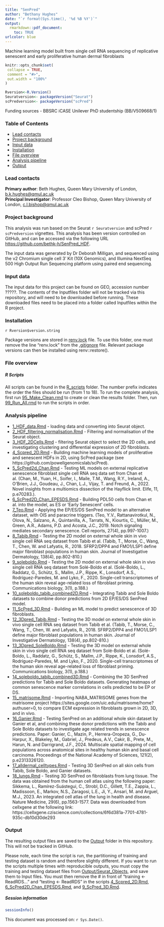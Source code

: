 ```yaml
---
title: "SenPred"
author: "Bethany Hughes"
date: "`r format(Sys.time(), '%d %B %Y')`"
output:
  rmarkdown::pdf_document:
    toc: TRUE
urlcolor: blue
---
```

Machine learning model built from single cell RNA sequencing of replicative senescent and early proliferative human dermal fibroblasts
```r
knitr::opts_chunk$set(
 collapse = TRUE,
 comment = "#>",
 out.width = "100%"
)

Rversion<-R.Version()
Seuratversion<- packageVersion("Seurat")
scPredversion<- packageVersion("scPred")
```
Funding sources
- BBSRC iCASE Unilever PhD studentship (BB/V509668/1)

### Table of Contents
* [Lead contacts] 
* [Project background] 
* [Input data] 
* [Installation]
* [File overview]
* [Analysis pipeline]
* [Output] 


### Lead contacts
**Primary author**: Beth Hughes, Queen Mary University of London, [b.k.hughes\@qmul.ac.uk](mailto:b.k.hughes@qmul.ac.uk)  
**Principal Investigator**: Professor Cleo Bishop, Queen Mary University of London,  [c.l.bishop\@qmul.ac.uk](mailto:c.l.bishop@qmul.ac.uk)  

### Project background
This analysis was run based on the Seurat `r Seuratversion` and scPred `r scPredversion` vignettes. This analysis has been version controlled on GitHub, and can be accessed via the following URL <https://github.com/bethk-h/SenPred_HDF>. 

The input data was generated by Dr Deborah Milligan, and sequenced using the v2 Chromium single cell 3' Kit (10X Genomics), and Illumina NextSeq 500 High Output Run Sequencing platform using paired end sequencing.  

### Input data

The input data for this project can be found on GEO, accession number ?????. The contents of the Inputfiles folder will not be tracked via this repository, and will need to be downloaded before running. These downloaded files need to be placed into a folder called Inputfiles within the R project.


### Installation
`r Rversion$version.string`

Package versions are stored in [renv.lock](renv.lock) file. To use this folder, one must remove the line "renv.lock" from the [.gitignore](.gitignore) file. Relevant package versions can then be installed using renv::restore(). 


### File overview
##### R Scripts
All scripts can be found in the [R_scripts](R_scripts) folder. The number prefix indicates the order the files should be run (from 1 to 18). To run the complete analysis, first run [95_Make_Clean.rmd]() to create or clean the results folder. Then, run [99_Run_All.rmd]() to run the scripts in order.

### Analysis pipeline
* [1_HDF_data.Rmd](R_scripts/1_HDF_data.Rmd) - loading data and converting into Seurat object.
* [2_HDF_filtering_normalisation.Rmd](R_scripts/2_HDF_filtering_normalisation.Rmd) - Filtering and normalisation of the Seurat object.
* [3_HDF_2DCells.Rmd](R_scripts/3_HDF_2DCells.Rmd) - filtering Seurat object to select the 2D cells, and investigating clustering and differential expression of 2D fibroblasts.
* [4_Scpred_2D.Rmd](R_scripts/4_Scpred_2D.Rmd) - Building machine learning models of proliferative and senescent HDFs in 2D, using ScPred package (see https://github.com/powellgenomicslab/scPred).
* [5_ScPred2d_Chan.Rmd](R_scripts/5_ScPred2d_Chan.Rmd) - Testing ML models on external replicative senescence fibroblast single cell RNA seq data set from Chan et al. (Chan, M., Yuan, H., Soifer, I., Maile, T.M., Wang, R.Y., Ireland, A., O'Brien, J.J., Goudeau, J., Chan, L.J., Vijay, T. and Freund, A., 2022. Novel insights from a multiomics dissection of the Hayflick limit. Elife, 11, p.e70283.).
* [6_ScPred2D_Chan_EPESDS.Rmd](R_scripts/6_ScPred2D_Chan_EPESDS.Rmd) - Building PDL50 cells from Chan et al. into the model, as ES or 'Early Senescent' cells.
* [7_Teo.Rmd](R_scripts/7_Teo.Rmd) - Applying the EP/ES/DS SenPred model to an alternative dataset, with OIS and paracrine triggers. (Teo, Y.V., Rattanavirotkul, N., Olova, N., Salzano, A., Quintanilla, A., Tarrats, N., Kiourtis, C., Müller, M., Green, A.R., Adams, P.D. and Acosta, J.C., 2019. Notch signaling mediates secondary senescence. Cell reports, 27(4), pp.997-1007.)
* [8_Tabib.Rmd](R_scripts/8_Tabib.Rmd) - Testing the 2D model on external whole skin in vivo single cell RNA seq dataset from Tabib et al. (Tabib, T., Morse, C., Wang, T., Chen, W. and Lafyatis, R., 2018. SFRP2/DPP4 and FMO1/LSP1 define major fibroblast populations in human skin. Journal of Investigative Dermatology, 138(4), pp.802-810.)
* [9_soleboldo.Rmd](R_scripts/9_soleboldo.Rmd) - Testing the 2D model on external whole skin in vivo single cell RNA seq dataset from Solé-Boldo et al. (Solé-Boldo, L., Raddatz, G., Schütz, S., Mallm, J.P., Rippe, K., Lonsdorf, A.S., Rodríguez-Paredes, M. and Lyko, F., 2020. Single-cell transcriptomes of the human skin reveal age-related loss of fibroblast priming. Communications biology, 3(1), p.188.)
* [10_soleboldo_tabib_combined2D.Rmd](R_scripts/10_soleboldo_tabib_combined2D.Rmd) - Integrating Tabib and Sole Boldo datasets to combine donor predictions from 2D EP/ES/DS SenPred model.
* [11_ScPred_3D.Rmd](R_scripts/11_ScPred_3D.rmd) - Building an ML model to predict senescence of 3D fibroblasts.
* [12_3Dpred_Tabib.Rmd](R_scripts/12_3Dpred_Tabib.Rmd) - Testing the 3D model on external whole skin in vivo single cell RNA seq dataset from Tabib et al. (Tabib, T., Morse, C., Wang, T., Chen, W. and Lafyatis, R., 2018. SFRP2/DPP4 and FMO1/LSP1 define major fibroblast populations in human skin. Journal of Investigative Dermatology, 138(4), pp.802-810.)
* [13_3Dpred_SoleBoldo.Rmd](R_scripts/13_3Dpred_SoleBoldo.Rmd) - Testing the 3D model on external whole skin in vivo single cell RNA seq dataset from Solé-Boldo et al. (Solé-Boldo, L., Raddatz, G., Schütz, S., Mallm, J.P., Rippe, K., Lonsdorf, A.S., Rodríguez-Paredes, M. and Lyko, F., 2020. Single-cell transcriptomes of the human skin reveal age-related loss of fibroblast priming. Communications biology, 3(1), p.188.)
* [14_soleboldo_tabib_combined3D.Rmd](R_scripts/14_soleboldo_tabib_combined3D.Rmd) - Combining the 3D SenPred predictions for Tabib and Sole Boldo datasets. Generating heatmaps of common senescence marker correlations in cells predicted to be EP or DS.
* [15_matrisome.Rmd](R_scripts/15_matrisome.Rmd) - Importing NABA_MATRISOME genes from the matrisome project https://sites.google.com/uic.edu/matrisome/home?authuser=0, to compare ECM expression in fibroblasts grown in 2D, 3D, and in vivo.
* [16_Ganier.Rmd](R_scripts/16_Ganier.Rmd) - Testing SenPred on an additional whole skin dataset by Ganier et al, and combining these donor predictions with the Tabib and Sole Boldo datasets to investigate age related trends in senescence predictions. Paper: Ganier, C., Mazin, P., Herrera-Oropeza, G., Du-Harpur, X., Blakeley, M., Gabriel, J., Predeus, A.V., Cakir, B., Prete, M., Harun, N. and Darrigrand, J.F., 2024. Multiscale spatial mapping of cell populations across anatomical sites in healthy human skin and basal cell carcinoma. Proceedings of the National Academy of Sciences, 121(2), p.e2313326120.
* [17_alldermal_celltypes.Rmd](R_scripts/17_alldermal_celltypes.Rmd) - Testing 3D SenPred on all skin cells from Tabib, Sole Boldo, and Ganier datasets.
* [18_lungs.Rmd](R_scripts/18_lungs.Rmd) - Testing 3D SenPred on fibroblasts from lung tissue. The data was obtained from the human cell atlas using the following paper: Sikkema, L., Ramírez-Suástegui, C., Strobl, D.C., Gillett, T.E., Zappia, L., Madissoon, E., Markov, N.S., Zaragosi, L.E., Ji, Y., Ansari, M. and Arguel, M.J., 2023. An integrated cell atlas of the lung in health and disease. Nature Medicine, 29(6), pp.1563-1577.
Data was downloaded from cellxgene at the following link:
https://cellxgene.cziscience.com/collections/6f6d381a-7701-4781-935c-db10d30de293


### Output
The resulting output files are saved to the [Output](Output) folder in this repository. This will not be tracked in GitHub. 

Please note, each time the script is run, the partitioning of training and testing dataset is random and therefore slightly different. If you want to run the scripts multiple times with reproducible outputs, you must copy the training and testing dataset files from [Output/Seurat_Objects](Output/Seurat_Objects), and save them to Input files. You must then remove the # in front of "training <- ReadRDS..." and "testing <- ReadRDS" in the scripts [4_Scpred_2D.Rmd](R_scripts/4_Scpred_2D.Rmd), [6_ScPred2D_Chan_EPESDS.Rmd](R_scripts/6_ScPred2D_Chan_EPESDS.Rmd), and [9_ScPred_3D.Rmd](R_scripts/9_ScPred_3D.rmd).
 

##### Session information

```r
sessionInfo()
```

This document was processed on: `r Sys.Date()`.


